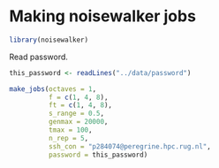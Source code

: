 
# Making noisewalker jobs

```r
library(noisewalker)
```

Read password.

```r
this_password <- readLines("../data/password")
```

```r
make_jobs(octaves = 1,
          f = c(1, 4, 8),
          ft = c(1, 4, 8),
          s_range = 0.5,
          genmax = 20000,
          tmax = 100,
          n_rep = 5,
          ssh_con = "p284074@peregrine.hpc.rug.nl",
          password = this_password)
```

